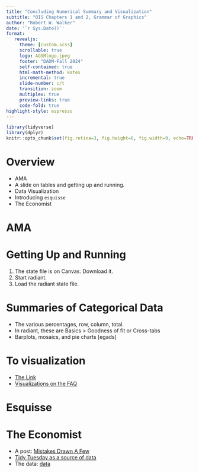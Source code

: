 ```yaml
---
title: "Concluding Numerical Summary and Visualization"
subtitle: "OIS Chapters 1 and 2, Grammar of Graphics"  
author: "Robert W. Walker"
date: '`r Sys.Date()`'
format: 
   revealjs:
     theme: [custom.scss]
     scrollable: true
     logo: AGSMlogo.jpeg
     footer: "DADM-Fall 2024"
     self-contained: true
     html-math-method: katex
     incremental: true
     slide-number: c/t
     transition: zoom
     multiplex: true
     preview-links: true
     code-fold: true
highlight-style: espresso
---
```


```r
library(tidyverse) 
library(dplyr)
knitr::opts_chunk$set(fig.retina=3, fig.height=6, fig.width=9, echo=TRUE, eval=TRUE)
```

# Overview

- AMA
- A slide on tables and getting up and running.
- Data Visualization
- Introducing `esquisse`
- The Economist

# AMA

# Getting Up and Running {background-image="./img/bg2.png" background-opacity="0.5"}

1. The state file is on Canvas.  Download it.
2. Start radiant.
3. Load the radiant state file.

# Summaries of Categorical Data {background-image="./img/bg.png" background-opacity="0.5"}

-   The various percentages, row, column, total.
-   In radiant, these are Basics \> Goodness of fit or Cross-tabs
-   Barplots, mosaics, and pie charts [egads]

# To visualization

- [The Link](https://robertwwalker.github.io/dadm-slides/flipbookgg/)
- [Visualizations on the FAQ](https://robertwwalker.github.io/DADM-FAQ/)

# Esquisse

# The Economist

- A post: [Mistakes Drawn A Few](https://medium.economist.com/mistakes-weve-drawn-a-few-8cdd8a42d368)
- [Tidy Tuesday as a source of data](https://github.com/rfordatascience/tidytuesday)
- The data: [data](https://github.com/rfordatascience/tidytuesday/tree/master/data/2019/2019-04-16)

